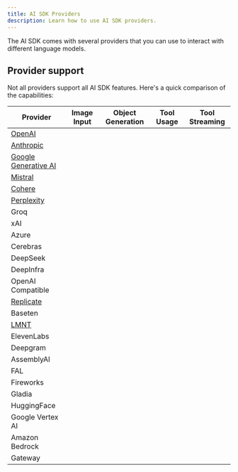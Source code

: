 ```yaml
---
title: AI SDK Providers
description: Learn how to use AI SDK providers.
---
```



The AI SDK comes with several providers that you can use to interact with different language models.

## Provider support

Not all providers support all AI SDK features. Here's a quick comparison of the capabilities:

| Provider | Image Input | Object Generation | Tool Usage | Tool Streaming |
| ------------------------------------------------------------------------ | ------------------- | ------------------- | ------------------- | ------------------- |
| [OpenAI](/providers/openai) | <Check size={18} /> | <Check size={18} /> | <Check size={18} /> | <Check size={18} /> |
| [Anthropic](/providers/anthropic) | <Check size={18} /> | <Check size={18} /> | <Check size={18} /> | <Check size={18} /> |
| [Google Generative AI](/providers/google-generative-ai) | <Check size={18} /> | <Check size={18} /> | <Check size={18} /> | <Check size={18} /> |
| [Mistral](/providers/mistral) | <Check size={18} /> | <Check size={18} /> | <Check size={18} /> | <Check size={18} /> |
| [Cohere](/providers/cohere) | <Cross size={18} /> | <Check size={18} /> | <Check size={18} /> | <Check size={18} /> |
| [Perplexity](/providers/perplexity) | <Check size={18} /> | <Check size={18} /> | <Cross size={18} /> | <Cross size={18} /> |
| Groq | <Cross size={18} /> | <Check size={18} /> | <Check size={18} /> | <Check size={18} /> |
| xAI | <Check size={18} /> | <Check size={18} /> | <Check size={18} /> | <Check size={18} /> |
| Azure | <Check size={18} /> | <Check size={18} /> | <Check size={18} /> | <Check size={18} /> |
| Cerebras | <Cross size={18} /> | <Check size={18} /> | <Check size={18} /> | <Check size={18} /> |
| DeepSeek | <Cross size={18} /> | <Check size={18} /> | <Check size={18} /> | <Check size={18} /> |
| DeepInfra | <Cross size={18} /> | <Check size={18} /> | <Check size={18} /> | <Check size={18} /> |
| OpenAI Compatible | <Cross size={18} /> | <Check size={18} /> | <Check size={18} /> | <Check size={18} /> |
| [Replicate](/providers/replicate) | <Check size={18} /> | <Cross size={18} /> | <Cross size={18} /> | <Cross size={18} /> |
| Baseten | <Cross size={18} /> | <Check size={18} /> | <Check size={18} /> | <Check size={18} /> |
| [LMNT](/providers/lmnt) | <Cross size={18} /> | <Cross size={18} /> | <Cross size={18} /> | <Cross size={18} /> |
| ElevenLabs | <Cross size={18} /> | <Cross size={18} /> | <Cross size={18} /> | <Cross size={18} /> |
| Deepgram | <Cross size={18} /> | <Cross size={18} /> | <Cross size={18} /> | <Cross size={18} /> |
| AssemblyAI | <Cross size={18} /> | <Cross size={18} /> | <Cross size={18} /> | <Cross size={18} /> |
| FAL | <Cross size={18} /> | <Cross size={18} /> | <Cross size={18} /> | <Cross size={18} /> |
| Fireworks | <Cross size={18} /> | <Cross size={18} /> | <Cross size={18} /> | <Cross size={18} /> |
| Gladia | <Cross size={18} /> | <Cross size={18} /> | <Cross size={18} /> | <Cross size={18} /> |
| HuggingFace | <Cross size={18} /> | <Check size={18} /> | <Cross size={18} /> | <Cross size={18} /> |
| Google Vertex AI | <Check size={18} /> | <Check size={18} /> | <Check size={18} /> | <Check size={18} /> |
| Amazon Bedrock | <Check size={18} /> | <Check size={18} /> | <Check size={18} /> | <Check size={18} /> |
| Gateway | <Check size={18} /> | <Check size={18} /> | <Cross size={18} /> | <Cross size={18} /> |
